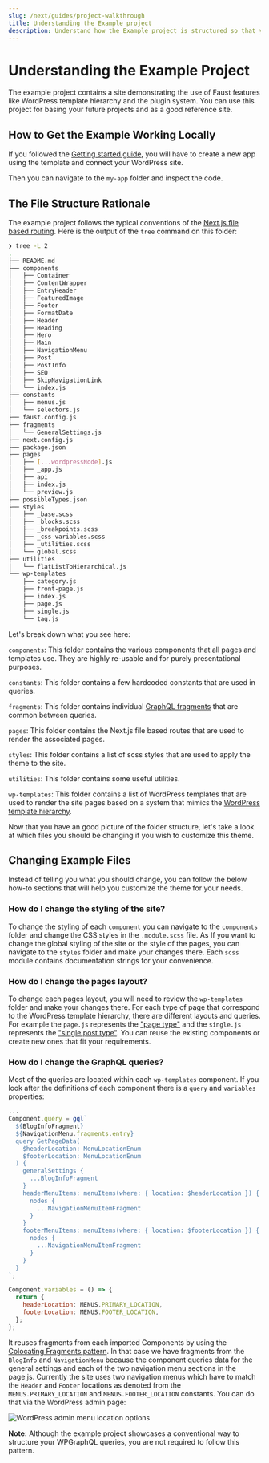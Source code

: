```yaml
---
slug: /next/guides/project-walkthrough
title: Understanding the Example project
description: Understand how the Example project is structured so that you can augment it according to your project’s needs
---
```


# Understanding the Example Project

The example project contains a site demonstrating the use of Faust features like WordPress template hierarchy and the plugin system.
You can use this project for basing your future projects and as a good reference site.

## How to Get the Example Working Locally

If you followed the [Getting started guide](/docs/getting-started), you will have to create a new app using the template and connect your WordPress site.

Then you can navigate to the `my-app` folder and inspect the code.

## The File Structure Rationale

The example project follows the typical conventions of the [Next.js file based routing](https://nextjs.org/docs/routing/introduction).
Here is the output of the `tree` command on this folder:

```bash title="Project folder structure"
❯ tree -L 2
.
├── README.md
├── components
│   ├── Container
│   ├── ContentWrapper
│   ├── EntryHeader
│   ├── FeaturedImage
│   ├── Footer
│   ├── FormatDate
│   ├── Header
│   ├── Heading
│   ├── Hero
│   ├── Main
│   ├── NavigationMenu
│   ├── Post
│   ├── PostInfo
│   ├── SEO
│   ├── SkipNavigationLink
│   └── index.js
├── constants
│   ├── menus.js
│   └── selectors.js
├── faust.config.js
├── fragments
│   └── GeneralSettings.js
├── next.config.js
├── package.json
├── pages
│   ├── [...wordpressNode].js
│   ├── _app.js
│   ├── api
│   ├── index.js
│   └── preview.js
├── possibleTypes.json
├── styles
│   ├── _base.scss
│   ├── _blocks.scss
│   ├── _breakpoints.scss
│   ├── _css-variables.scss
│   ├── _utilities.scss
│   └── global.scss
├── utilities
│   └── flatListToHierarchical.js
└── wp-templates
    ├── category.js
    ├── front-page.js
    ├── index.js
    ├── page.js
    ├── single.js
    └── tag.js
```

Let's break down what you see here:

`components`: This folder contains the various components that all pages and templates use.
They are highly re-usable and for purely presentational purposes.

`constants`: This folder contains a few hardcoded constants that are used in queries.

`fragments`: This folder contains individual [GraphQL fragments](https://www.apollographql.com/docs/react/data/fragments/) that are common between queries.

`pages`: This folder contains the Next.js file based routes that are used to render the associated pages.

`styles`: This folder contains a list of scss styles that are used to apply the theme to the site.

`utilities`: This folder contains some useful utilities.

`wp-templates`: This folder contains a list of WordPress templates that are used to render the site pages based on a system that mimics the [WordPress template hierarchy](https://developer.wordpress.org/themes/basics/template-hierarchy/).

Now that you have an good picture of the folder structure, let's take a look at which files you should be changing if you wish to customize this theme.

## Changing Example Files

Instead of telling you what you should change, you can follow the below how-to sections that will help you customize the theme for your needs.

### How do I change the styling of the site?

To change the styling of each `component` you can navigate to the `components` folder and change the CSS styles in the `.module.scss` file. As
If you want to change the global styling of the site or the style of the pages, you can navigate to the `styles` folder and make your changes there.
Each `scss` module contains documentation strings for your convenience.

### How do I change the pages layout?

To change each pages layout, you will need to review the `wp-templates` folder and make your changes there.
For each type of page that correspond to the WordPress template hierarchy, there are different layouts and queries.
For example the `page.js` represents the ["page type"](https://developer.wordpress.org/themes/basics/template-hierarchy/#single-page) and the `single.js` represents the ["single post type"](https://developer.wordpress.org/themes/basics/template-hierarchy/#single-post).
You can reuse the existing components or create new ones that fit your requirements.

### How do I change the GraphQL queries?

Most of the queries are located within each `wp-templates` component. If you look after the definitions of each component there is a `query` and `variables` properties:

```js title="wp-templates/front-page.js"
...
Component.query = gql`
  ${BlogInfoFragment}
  ${NavigationMenu.fragments.entry}
  query GetPageData(
    $headerLocation: MenuLocationEnum
    $footerLocation: MenuLocationEnum
  ) {
    generalSettings {
      ...BlogInfoFragment
    }
    headerMenuItems: menuItems(where: { location: $headerLocation }) {
      nodes {
        ...NavigationMenuItemFragment
      }
    }
    footerMenuItems: menuItems(where: { location: $footerLocation }) {
      nodes {
        ...NavigationMenuItemFragment
      }
    }
  }
`;

Component.variables = () => {
  return {
    headerLocation: MENUS.PRIMARY_LOCATION,
    footerLocation: MENUS.FOOTER_LOCATION,
  };
};
```

It reuses fragments from each imported Components by using the [Colocating Fragments pattern](https://www.apollographql.com/docs/react/data/fragments/#colocating-fragments).
In that case we have fragments from the `BlogInfo` and `NavigationMenu` because the component queries data for the general settings and each of the two navigation menu sections in the page.js.
Currently the site uses two navigation menus which have to match the `Header` and `Footer` locations as denoted from the `MENUS.PRIMARY_LOCATION` and `MENUS.FOOTER_LOCATION` constants.
You can do that via the WordPress admin page:

<img
  src="/docs/img/menu-locations.png"
  alt="WordPress admin menu location options"
/>

**Note:** Although the example project showcases a conventional way to structure your WPGraphQL queries, you are not required to follow this pattern.
